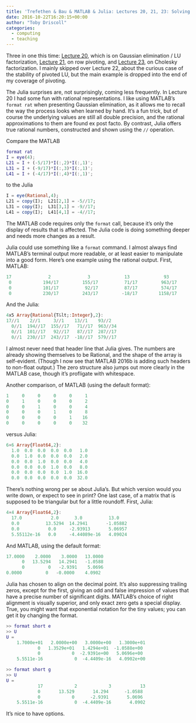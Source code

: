 ```yaml
---
title: 'Trefethen & Bau & MATLAB & Julia: Lectures 20, 21, 23: Solving square systems'
date: 2016-10-22T16:20:15+00:00
author: "Toby Driscoll"
categories:
  - computing
  - teaching
---
```




Three in one this time: [Lecture 20](https://gist.github.com/tobydriscoll/e2f44e7756b864050b52c6773aa83b70), which is on Gaussian elimination / LU factorization, [Lecture 21](https://gist.github.com/tobydriscoll/2b74da569406da55c599a61afe99cf56), on row pivoting, and [Lecture 23](https://gist.github.com/tobydriscoll/17ce89eb2c827e0b870877219ec64fe8), on Cholesky factorization. I mainly skipped over Lecture 22, about the curious case of the stability of pivoted LU, but the main example is dropped into the end of my coverage of pivoting.



The Julia surprises are, not surprisingly, coming less frequently. In Lecture 20 I had some fun with rational representations. I like using MATLAB's `format rat` when presenting Gaussian elimination, as it allows me to recall the way the process looks when learned by hand. It's a fun trick, but of course the underlying values are still all double precision, and the rational approximations to them are found ex post facto. By contrast, Julia offers true rational numbers, constructed and shown using the `//` operation.



Compare the MATLAB
```matlab
format rat
I = eye(4);
L21 = I + (-5/17)*I(:,2)*I(:,1)';
L31 = I + (-9/17)*I(:,3)*I(:,1)';
L41 = I + (-4/17)*I(:,4)*I(:,1)';
```
to the Julia
```julia
I = eye(Rational,4);
L21 = copy(I);  L21[2,1] = -5//17;
L31 = copy(I);  L31[3,1] = -9//17;
L41 = copy(I);  L41[4,1] = -4//17;
```
The MATLAB code requires only the `format` call, because it's only the display of results that is affected. The Julia code is doing something deeper and needs more changes as a result.



Julia could use something like a `format` command. I almost always find MATLAB's terminal output more readable, or at least easier to manipulate into a good form. Here's one example using the rational output. First, MATLAB:
```matlab
17              2              3             13             93       
 0            194/17         155/17          71/17         963/17    
 0            101/17          92/17          87/17         574/17    
 0            230/17         243/17         -18/17        1158/17
```
And the Julia:
```julia
4x5 Array{Rational{T&lt;:Integer},2}:
17//1    2//1     3//1    13//1    93//2 
  0//1  194//17  155//17   71//17  963//34
  0//1  101//17   92//17   87//17  287//17
  0//1  230//17  243//17  -18//17  579//17
```
I almost never need that header line that Julia gives. The numbers are already showing themselves to be Rational, and the shape of the array is self-evident. (Though I now see that MATLAB 2016b is adding such headers to non-float output.) The zero structure also jumps out more clearly in the MATLAB case, though it's profligate with whitespace.



Another comparison, of MATLAB (using the default format): 
```matlab
1     0     0     0     0     1
0     1     0     0     0     2
0     0     1     0     0     4
0     0     0     1     0     8
0     0     0     0     1    16
0     0     0     0     0    32
```
versus Julia:
```julia
6×6 Array{Float64,2}:
  1.0  0.0  0.0  0.0  0.0   1.0
  0.0  1.0  0.0  0.0  0.0   2.0
  0.0  0.0  1.0  0.0  0.0   4.0
  0.0  0.0  0.0  1.0  0.0   8.0
  0.0  0.0  0.0  0.0  1.0  16.0
  0.0  0.0  0.0  0.0  0.0  32.0
```
There's nothing wrong per se about Julia's. But which version would you write down, or expect to see in print? One last case, of a matrix that is supposed to be triangular but for a little roundoff. First, Julia:
```julia
4×4 Array{Float64,2}:
  17.0           2.0      3.0          13.0    
  0.0          13.5294  14.2941       -1.05882
  0.0           0.0     -2.93913       5.06957
  5.55112e-16   0.0     -4.44089e-16   4.09024
```
And MATLAB, using the default format:
```matlab
17.0000    2.0000    3.0000   13.0000
      0   13.5294   14.2941   -1.0588
      0         0   -2.9391    5.0696
0.0000         0   -0.0000    4.0902
```
Julia has chosen to align on the decimal point. It's also suppressing trailing zeros, except for the first, giving an odd and false impression of values that have a precise number of significant digits. MATLAB's choice of right alignment is visually superior, and only exact zero gets a special display. True, you might want that exponential notation for the tiny values; you can get it by changing the format.
```matlab
>> format short e
>> U
U =
    1.7000e+01   2.0000e+00   3.0000e+00   1.3000e+01
            0   1.3529e+01   1.4294e+01  -1.0588e+00
            0            0  -2.9391e+00   5.0696e+00
    5.5511e-16            0  -4.4409e-16   4.0902e+00

>> format short g
>> U
U =
            17            2            3           13
            0       13.529       14.294      -1.0588
            0            0      -2.9391       5.0696
    5.5511e-16            0  -4.4409e-16       4.0902
```
It's nice to have options.
